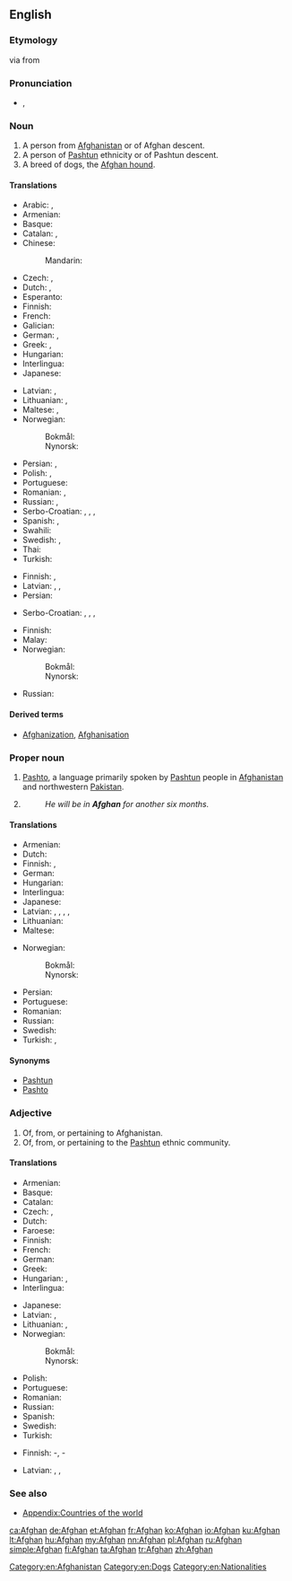 {{also|afghan}}
==English==

{{wikipedia}}
{{wikipedia|Origins of the name Afghan}}

===Etymology===
{{etyl|fa|en}} {{term|افغان|tr=afğân||Afghan|lang=fa}} via {{etyl|pra|en}} {{term|आभगन|tr=ābhagana||Afghan|sc=Deva|lang=und}} from {{etyl|sa|en}} {{term|अश्वक|tr=aśvaka||horseman|lang=sa}}

===Pronunciation===
* {{a|UK}} {{IPA|/ˈæfˌɡæn/}}, {{X-SAMPA|/"{f%g{n/}}

===Noun===
{{en-noun}}

# A person from [[Afghanistan]] or of Afghan descent.
# A person of [[Pashtun]] ethnicity or of Pashtun descent.
# A breed of dogs, the [[Afghan hound]].

====Translations====
{{trans-top|person from Afghanistan}}
* Arabic: {{t-|ar|أفغاني|tr='afghaaniyy|sc=Arab}}, {{t-|ar|أفغانية|f|tr='afghaaníyya|sc=Arab}}
* Armenian: {{t-|hy|աֆղան|tr=afġan}}
* Basque: {{t-|eu|afganistandar}}
* Catalan: {{t-|ca|afganès|m}}, {{t-|ca|afganesa|f}}
* Chinese:
*: Mandarin: {{t|cmn|阿富汗人|tr=Āfùhànrén|sc=Hani}}
* Czech: {{t-|cs|Afghánec|m}}, {{t-|cs|Afgánec|m}}
* Dutch: {{t+|nl|Afghaan|m}}, {{t+|nl|Afghaanse|f}}
* Esperanto: {{t-|eo|afgano}}
* Finnish: {{t+|fi|afganistanilainen}}
* French: {{t+|fr|Afghan}}
* Galician: {{t+|gl|afgán|m}}
* German: {{t+|de|Afghane|m}}, {{t+|de|Afghanin|f}}
* Greek: {{t+|el|Αφγανός|m}}, {{t-|el|Αφγανή|f}}
* Hungarian: {{t+|hu|afgán}}
* Interlingua: {{t-|ia|afghano}}
* Japanese: {{t-|ja|アフガニスタン人|tr=Afuganisutan-jin|sc=Jpan}}
{{trans-mid}}
* Latvian: {{t|lv|afgānis|m}}, {{t|lv|afgāniete|f}}
* Lithuanian: {{t+|lt|afganistanietis|m}},  {{t+|lt|afganistanietė|f}}
* Maltese: {{t-|mt|Afgan|m}}, {{t-|mt|Afgana|f}}
* Norwegian:
*: Bokmål: {{t+|no|afghaner|m}}
*: Nynorsk: {{t+|nn|afghanar|m}}
* Persian: {{t+|fa|افغان|tr=afğân}}, {{t+|fa|افغانی|tr=afğâni|sc=fa-Arab}}
* Polish: {{t+|pl|Afgańczyk|m}}, {{t+|pl|Afganka|f}}
* Portuguese: {{t+|pt|afegão|m}}
* Romanian: {{t+|ro|afgan|m}}, {{t+|ro|afgană|f}}
* Russian: {{t+|ru|афганец|m|tr=afgánec}}, {{t+|ru|афганка|f|tr=afgánka}}
* Serbo-Croatian: {{t-|sh|Afgan|m|alt=Àfgan}}, {{t-|sh|Afganka|f|alt=Àfgānka}}, {{t-|sh|Afganistanac|m|alt=Afganistánac}}, {{t-|sh|Afganistanka|f|alt=Afganìstānka}}
* Spanish: {{t+|es|afgano|m}}, {{t-|es|afgana|f}}
* Swahili: {{t+|sw|Mwafugani}}
* Swedish: {{t+|sv|afghan}}, {{t+|sv|afghanska|f}}
* Thai: {{t-|th|ชาวอาฟกัน|tr=chao afkan|sc=Thai}}
* Turkish: {{t+|tr|Afgan}}
{{trans-bottom}}

{{trans-top|person of Pashtun ethnicity}}
* Finnish: {{t-|fi|pataani}}, {{t+|fi|afgaani}}
* Latvian: {{t|lv|afgānis|m}}, {{t|lv|afgāniete|f}}, {{t|lv|puštuns|m}}
* Persian: {{t+|fa|افغان|tr=afğân|sc=fa-Arab}}
{{trans-mid}}
* Serbo-Croatian: {{t-|sh|Afgan|m|alt=Àfgan}}, {{t-|sh|Afganka|f|alt=Àfgānka}}, {{t-|sh|Afganistanac|m|alt=Afganistánac}}, {{t-|sh|Afganistanka|f|alt=Afganìstānka}}
{{trans-bottom}}

{{trans-top|Afghan hound}}
* Finnish: {{t+|fi|afgaaninvinttikoira}}
* Malay: {{t|ms|anjing pemburu Afghan}}
* Norwegian:
*: Bokmål: {{t+|no|afghaner|m}}
*: Nynorsk: {{t+|nn|afghanar|m}}
{{trans-mid}}
* Russian: {{t-|ru|афганская борзая|f|tr=afgánskaja borzája}}
{{trans-bottom}}

====Derived terms====
* [[Afghanization]], [[Afghanisation]]

===Proper noun===
{{en-proper noun}}

# [[Pashto]], a language primarily spoken by [[Pashtun]] people in [[Afghanistan]] and northwestern [[Pakistan]].
# {{context|UK|military slang|lang=en}} {{short for|Afghanistan}}
#: ''He will be in '''Afghan''' for another six months.''

====Translations====
{{trans-top|Pashto language}}
* Armenian: {{t-|hy|աֆղաներեն|tr=afġaneren}}
* Dutch: {{t+|nl|Afghaans}}
* Finnish: {{t+|fi|paštu}}, {{t+|fi|afgaani}}
* German: {{t-|de|Afghanisch}}
* Hungarian: {{t+|hu|afgán}}
* Interlingua: {{t-|ia|afghano}}
* Japanese: {{t-|ja|アフガニスタン語|tr=afuganisutango}}
* Latvian: {{t|lv|afgāņu valoda|f}}, {{t|lv|afgāņu}}, {{t|lv|puštunu valoda|f}}, {{t|lv|puštunu}}, {{t|lv|puštu}}
* Lithuanian: {{t-|lt|afganistaniečių|p}}
* Maltese: {{t-|mt|L-Afgan}}
{{trans-mid}}
* Norwegian:
*: Bokmål: {{t+|nb|afghansk|m}}
*: Nynorsk: {{t+|nn|afghansk|m}}
* Persian: {{t+|fa|افغانی|tr=afğâni}}
* Portuguese: {{t+|pt|afegão}}
* Romanian: {{t+|ro|afgană|f}}
* Russian: {{t+|ru|афганский|tr=afgánskij}}
* Swedish: {{t+|sv|afghanska}}
* Turkish: {{t+|tr|Peştuca}}, {{t-|tr|Afganca}}
{{trans-bottom}}

====Synonyms====
* [[Pashtun]]
* [[Pashto]]

===Adjective===
{{en-adj|-}}

# Of, from, or pertaining to Afghanistan.
# Of, from, or pertaining to the [[Pashtun]] ethnic community.

====Translations====
{{trans-top|pertaining to Afghanistan}}
* Armenian: {{t-|hy|աֆղանական|tr=afġanakan}}
* Basque: {{t-|eu|afganistandar}}
* Catalan: {{t-|ca|afganès}}
* Czech: {{t-|cs|afgánský|m}}, {{t+|cs|afghánský|m}}
* Dutch: {{t+|nl|Afghaans}}
* Faroese: {{t-|fo|afganskur}}
* Finnish: {{t+|fi|afganistanilainen}}
* French: {{t+|fr|afghan}}
* German: {{t+|de|afghanisch}}
* Greek: {{t+|el|αφγανικός|tr=afganikós}}
* Hungarian: {{t+|hu|afgán}}, {{t+|hu|afganisztáni}}
* Interlingua: {{t-|ia|afghan}}
{{trans-mid}}
* Japanese: {{t+|ja|アフガニスタン|alt=アフガニスタンの|tr=afuganisutan no}}
* Latvian: {{t|lv|afgāņu}}, {{t|lv|afgānisks}}
* Lithuanian: {{t-|lt|afganištanietiškas|m}}, {{t-|lt|afganistanietiška|f}}
* Norwegian:
*: Bokmål: {{t+|nb|afghansk}}
*: Nynorsk: {{t+|nn|afghansk}}
* Polish: {{t+|pl|afgański|m}}
* Portuguese: {{t+|pt|afegão}}
* Romanian: {{t+|ro|afgan}}
* Russian: {{t+|ru|афганский|tr=afgánskij}}
* Spanish: {{t+|es|afgano}}
* Swedish: {{t+|sv|afghansk}}
* Turkish: {{t+|tr|Afgan}}
{{trans-bottom}}

{{trans-top|pertaining to Pashtun}}
* Finnish: {{t-|fi|pataani}}-, {{t+|fi|afgaani}}-
{{trans-mid}}
* Latvian: {{t|lv|puštunu}}, {{t|lv|afgāņu}}, {{t|lv|afgānisks}}
{{trans-bottom}}

===See also===
* [[Appendix:Countries of the world]]

[[Category:en:Afghanistan]]
[[Category:en:Dogs]]
[[Category:en:Nationalities]]

[[ca:Afghan]]
[[de:Afghan]]
[[et:Afghan]]
[[fr:Afghan]]
[[ko:Afghan]]
[[io:Afghan]]
[[ku:Afghan]]
[[lt:Afghan]]
[[hu:Afghan]]
[[my:Afghan]]
[[nn:Afghan]]
[[pl:Afghan]]
[[ru:Afghan]]
[[simple:Afghan]]
[[fi:Afghan]]
[[ta:Afghan]]
[[tr:Afghan]]
[[zh:Afghan]]